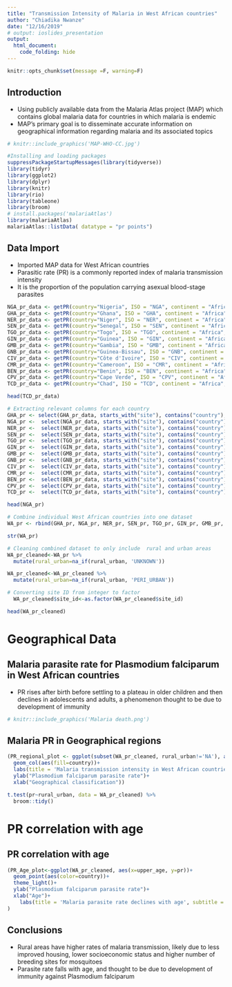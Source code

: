 ```yaml
---
title: "Transmission Intensity of Malaria in West African countries"
author: "Chiadika Nwanze"
date: "12/16/2019"
# output: ioslides_presentation
output: 
  html_document:
    code_folding: hide
---
```


```r
knitr::opts_chunk$set(message =F, warning=F)
```

## Introduction

- Using publicly available data from the Malaria Atlas project (MAP) which contains global malaria data for countries in which malaria is endemic
- MAP's primary goal is to disseminate accurate information on geographical information regarding malaria and its associated topics

```r
# knitr::include_graphics('MAP-WHO-CC.jpg')
```

```r
#Installing and loading packages
suppressPackageStartupMessages(library(tidyverse))
library(tidyr)
library(ggplot2)
library(dplyr)
library(knitr)
library(rio)
library(tableone)
library(broom)
# install.packages('malariaAtlas')
library(malariaAtlas)
malariaAtlas::listData( datatype = "pr points")

```

## Data Import
- Imported MAP data for West African countries
- Parasitic rate (PR) is a commonly reported index of malaria transmission intensity
- It is the proportion of the population carrying asexual blood-stage parasites

```r
NGA_pr_data <- getPR(country="Nigeria", ISO = "NGA", continent = "Africa", species = "BOTH")
GHA_pr_data <- getPR(country="Ghana", ISO = "GHA", continent = "Africa", species = "BOTH")
NER_pr_data <- getPR(country="Niger", ISO = "NER", continent = "Africa", species = "BOTH")
SEN_pr_data <- getPR(country="Senegal", ISO = "SEN", continent = "Africa", species = "BOTH")
TGO_pr_data <- getPR(country="Togo", ISO = "TGO", continent = "Africa", species = "BOTH")
GIN_pr_data <- getPR(country="Guinea", ISO = "GIN", continent = "Africa", species = "BOTH")
GMB_pr_data <- getPR(country="Gambia", ISO = "GMB", continent = "Africa", species = "BOTH")
GNB_pr_data <- getPR(country="Guinea-Bissau", ISO = "GNB", continent = "Africa", species = "BOTH")
CIV_pr_data <- getPR(country="Côte d'Ivoire", ISO = "CIV", continent = "Africa", species = "BOTH")
CMR_pr_data <- getPR(country="Cameroon", ISO = "CMR", continent = "Africa", species = "BOTH")
BEN_pr_data <- getPR(country="Benin", ISO = "BEN", continent = "Africa", species = "BOTH")
CPV_pr_data <- getPR(country="Cape Verde", ISO = "CPV", continent = "Africa", species = "BOTH")
TCD_pr_data <- getPR(country="Chad", ISO = "TCD", continent = "Africa", species = "BOTH")
```

```r
head(TCD_pr_data)
```

```r
# Extracting relevant columns for each country
GHA_pr <- select(GHA_pr_data, starts_with("site"), contains("country"), contains("rural"), contains("pr"), contains("age"))
NGA_pr <-  select(NGA_pr_data, starts_with("site"), contains("country"), contains("rural"), contains("pr"), contains("age"))
NER_pr <-  select(NER_pr_data, starts_with("site"), contains("country"), contains("rural"), contains("pr"), contains("age"))
SEN_pr <-  select(SEN_pr_data, starts_with("site"), contains("country"), contains("rural"), contains("pr"), contains("age"))
TGO_pr <-  select(TGO_pr_data, starts_with("site"), contains("country"), contains("rural"), contains("pr"), contains("age"))
GIN_pr <-  select(GIN_pr_data, starts_with("site"), contains("country"), contains("rural"), contains("pr"), contains("age"))
GMB_pr <-  select(GMB_pr_data, starts_with("site"), contains("country"), contains("rural"), contains("pr"), contains("age"))
GNB_pr <-  select(GNB_pr_data, starts_with("site"), contains("country"), contains("rural"), contains("pr"), contains("age"))
CIV_pr <-  select(CIV_pr_data, starts_with("site"), contains("country"), contains("rural"), contains("pr"), contains("age"))
CMR_pr <-  select(CMR_pr_data, starts_with("site"), contains("country"), contains("rural"), contains("pr"), contains("age"))
BEN_pr <-  select(BEN_pr_data, starts_with("site"), contains("country"), contains("rural"), contains("pr"), contains("age"))
CPV_pr <-  select(CPV_pr_data, starts_with("site"), contains("country"), contains("rural"), contains("pr"), contains("age"))
TCD_pr <-  select(TCD_pr_data, starts_with("site"), contains("country"), contains("rural"), contains("pr"), contains("age"))
```

```r
head(NGA_pr)
```

```r
# Combine individual West African countries into one dataset
WA_pr <- rbind(GHA_pr, NGA_pr, NER_pr, SEN_pr, TGO_pr, GIN_pr, GMB_pr, GNB_pr, CIV_pr, CMR_pr, BEN_pr, CPV_pr, TCD_pr)
```

```r
str(WA_pr)
```

```r
# Cleaning combined dataset to only include  rural and urban areas
WA_pr_cleaned<-WA_pr %>% 
  mutate(rural_urban=na_if(rural_urban, 'UNKNOWN'))

WA_pr_cleaned<-WA_pr_cleaned %>%
  mutate(rural_urban=na_if(rural_urban, 'PERI_URBAN'))

# Converting site ID from integer to factor
  WA_pr_cleaned$site_id<-as.factor(WA_pr_cleaned$site_id)

```

```r
head(WA_pr_cleaned)
```

# Geographical Data

## Malaria parasite rate for Plasmodium falciparum in West African countries
- PR rises after birth before settling to a plateau in older children and then declines in adolescents and adults, a phenomenon thought to be due to development of immunity 
```r
# knitr::include_graphics('Malaria death.png')
```

## Malaria PR in Geographical regions
```r
(PR_regional_plot <- ggplot(subset(WA_pr_cleaned, rural_urban!='NA'), aes(x=rural_urban, y=pr))+
  geom_col(aes(fill=country))+
  labs(title = 'Malaria transmission intensity in West African countries', subtitle = 'Plasmodium falciparum parasitic rate data', caption = 'p=4.031531e-06')+
  ylab("Plasmodium falciparum parasite rate")+
  xlab("Geographical classification"))
```


```r
t.test(pr~rural_urban, data = WA_pr_cleaned) %>%
  broom::tidy()
```

# PR correlation with age

## PR correlation with age

```r
(PR_Age_plot<-ggplot(WA_pr_cleaned, aes(x=upper_age, y=pr))+
  geom_point(aes(color=country))+
  theme_light()+
  ylab("Plasmodium falciparum parasite rate")+
  xlab("Age")+
    labs(title = 'Malaria parasite rate declines with age', subtitle = 'Plasmodium falciparum parasitic rate data')
)
```

## Conclusions
- Rural areas have higher rates of malaria transmission, likely due to less improved housing, lower socioeconomic status and higher number of breeding sites for mosquitoes
- Parasite rate falls with age, and thought to be due to development of immunity against Plasmodium falciparum
